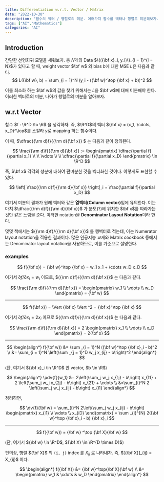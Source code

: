 ```yaml
---
title: Differentiation w.r.t. Vector / Matrix
date: "2022-10-30"
description: "함수의 벡터 / 행렬로의 미분. 여러가지 함수를 벡터나 행렬로 미분해보자."
tags: ["AI","Mathematics"]
categories: "AI"
---
```


## Introduction

간단한 선형회귀 모델을 세워보자. 총 $N$개의 Data $\{({\bf x}_i, y_i)\}_{i = 1}^{i = N}$가 있다고 할 때,
weight vector $\bf w$ 와 bias $b$에 대한 MSE $L$은 다음과 같다.
$$
  L({\bf w}, b) = \sum_{i = 1}^N (y_i - ({\bf w}^\top {\bf x} + b))^2
$$

이를 최소화 하는 $\bf w$의 값을 찾기 위해서는 $L$을 $\bf w$에 대해 미분해야 한다. 이러한 벡터로의 미분, 나아가 행렬로의 미분을 알아보자.

## w.r.t Vector

함수 $f : \R^D \to \R$ 을 생각하자. 즉, $\R^D$의 벡터 ${\bf x} = (x_1, \cdots, x_D)^\top$를 스칼라 $y$로 mapping 하는 함수이다.

이 때, $\dfrac{{\rm d}f}{{\rm d}{\bf x}} $ 는 다음과 같이 정의된다.

$$
  \frac{{\rm d}f}{{\rm d}{\bf x}} := \begin{pmatrix}
    \dfrac{\partial f}{\partial x_1} \\ \\  \vdots \\ \\ \dfrac{\partial f}{\partial x_D}
  \end{pmatrix} \in \R^D
$$

즉, $\bf x$ 각각의 성분에 대하여 편미분한 것을 벡터화한 것이다. 이렇게도 표현할 수 있다.

$$
  \left[ \frac{{\rm d}f}{{\rm d}{\bf x}} \right]_i = \frac{\partial f}{\partial x_D}
$$

여기서 미분의 결과가 원래 벡터와 같은 <b>열벡터(Column vector)</b>임에 유의한다. 이는 마치 $\dfrac{{\rm d}f}{{\rm d}{\bf x}}$ 가
분모(?)에 위치한 $\bf x$를 따라가는 것만 같은 느낌을 준다. 이러한 notation을 **Denominator Layout Notation**이라 한다.

몇몇 책에서는 ${{\rm d}f}/{{\rm d}{\bf x}}$ 를 행벡터로 적는데, 이는 Numerator layout notation을 적용한 결과이다.
많은 인공지능 교재와 Matrix cookbook 등에서는 Denominator layout notation을 사용하므로, 이를 기준으로 설명한다.

### examples

$$
  f({\bf x}) = {\bf w}^\top {\bf x} = w_1 x_1 + \cdots w_D x_D
$$

여기서 ${\partial f}/{\partial x_i} = w_i$ 이므로, ${{\rm d}f}/{{\rm d}{\bf x}}$ 는 다음과 같다.

$$
  \frac{{\rm d}f}{{\rm d}{\bf x}} = \begin{pmatrix}
    w_1 \\ \vdots \\ w_D
  \end{pmatrix} = {\bf w}
$$

---

$$
  f({\bf x}) = \Vert {\bf x} \Vert ^2 = {\bf x}^\top {\bf x}
$$

여기서 ${\partial f}/{\partial x_i} = 2x_i$ 이므로 ${{\rm d}f}/{{\rm d}{\bf x}}$ 는 다음과 같다.

$$
  \frac{{\rm d}f}{{\rm d}{\bf x}} = 2 \begin{pmatrix}
    x_1 \\ \vdots \\ x_D
  \end{pmatrix} = 2{\bf x}
$$

---

$$
\begin{align*}
f({\bf w}) &= \sum _{i = 1}^N ({\bf w}^\top {\bf x}_i - b)^2 \\
&= \sum_{i = 1}^N \left(\sum _{j = 1}^D w_j x_{ij} - b\right)^2
\end{align*}
$$

(단, 여기서 ${\bf x}_i \in \R^D$ 인 vector, $b \in \R$)

$$
\begin{align*}
\pdv{f}{w_1} &= 2\left(\sum_j w_j x_{1j} - b\right) x_{11} + 2 \left(\sum_j w_j x_{2j} - b\right) x_{21} + \cdots \\
&=\sum_{i}^N 2 \left(\sum_j w_j x_{ij} - b\right) x_{i1}
\end{align*}
$$

정리하면,

$$
\dv{f}{\bf w} = \sum_{i}^N 2\left(\sum_j w_j x_{ij} - b\right) \begin{pmatrix}
x_{i1} \\ \vdots \\ x_{iD}
\end{pmatrix} = \sum _{i}^{N} 2({\bf w}^\top {\bf x}_i - b) {\bf x}_i
$$

---

$$
f({\bf w}) = {\bf w} ^\top {\bf X}{\bf w}
$$

(단, 여기서 ${\bf w} \in \R^D$, ${\bf X} \in \R^{D \times D}$)

편의상, 행렬 ${\bf X}$ 의 `(i, j)` index 를 $X_{ij}$ 로 나타내자. 즉, $[{\bf X}]_{ij} = X_{ij}$ 이다.

$$
\begin{align*}
  f({\bf X}) &= {\bf w}^\top{\bf X}{\bf w} \\
             &= \begin{pmatrix}
              w_1 & \cdots & w_D
             \end{pmatrix}
\end{align*}
$$
